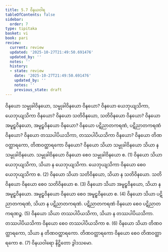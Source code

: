```yaml
---
title: 5.7 ဝိနယဝါရ
tableOfContents: false
sidebar:
  order: 7
type: tipitaka
basket: vi
book: pari
review:
  current: review
  updated: '2025-10-27T21:49:50.691476'
  updated_by: ''
  notes: ''
  history:
  - state: review
    date: '2025-10-27T21:49:50.691476'
    updated_by: ''
    notes: ''
    previous_state: draft
---
```



<ReviewStatus review={frontmatter.review} showDetails={true} />

<HypothesisAnnotation frontmatter={frontmatter} />

<DynamicBreadcrumb />

<Division number="302" book="pari" e="ch" v="5" p="190">

<Paragraph number="1288" book="pari">
ဝိနယော သမ္မုခါဝိနယော, သမ္မုခါဝိနယော ဝိနယော? ဝိနယော ယေဘုယျသိကာ, ယေဘုယျသိကာ ဝိနယော? ဝိနယော သတိဝိနယော, သတိဝိနယော ဝိနယော? ဝိနယော အမူဠှဝိနယော, အမူဠှဝိနယော ဝိနယော? ဝိနယော ပဋိညာတကရဏံ, ပဋိညာတကရဏံ ဝိနယော? ဝိနယော တဿပါပိယသိကာ, တဿပါပိယသိကာ ဝိနယော? ဝိနယော တိဏဝတ္ထာရကော, တိဏဝတ္ထာရကော ဝိနယော?
</Paragraph>

<Paragraph number="1289" book="pari">
ဝိနယော သိယာ သမ္မုခါဝိနယော သိယာ န သမ္မုခါဝိနယော. သမ္မုခါဝိနယော ဝိနယော စေဝ သမ္မုခါဝိနယော စ. (1)
</Paragraph>

<Paragraph number="1290" book="pari">
ဝိနယော သိယာ ယေဘုယျသိကာ, သိယာ န ယေဘုယျသိကာ. ယေဘုယျသိကာ ဝိနယော စေဝ ယေဘုယျသိကာ စ. (2)
</Paragraph>

<Paragraph number="1291" book="pari">
ဝိနယော သိယာ သတိဝိနယော, သိယာ န သတိဝိနယော. သတိဝိနယော ဝိနယော စေဝ သတိဝိနယော စ. (3)
</Paragraph>

<Paragraph number="1292" book="pari">
ဝိနယော သိယာ အမူဠှဝိနယော, သိယာ န အမူဠှဝိနယော. အမူဠှဝိနယော ဝိနယော စေဝ အမူဠှဝိနယော စ. (4)
</Paragraph>

<Paragraph number="1293" book="pari">
ဝိနယော သိယာ ပဋိညာတကရဏံ, သိယာ န ပဋိညာတကရဏံ. ပဋိညာတကရဏံ ဝိနယော စေဝ ပဋိညာတကရဏဉ္စ. (5)
</Paragraph>

<Paragraph number="1294" book="pari">
ဝိနယော သိယာ တဿပါပိယသိကာ, သိယာ န တဿပါပိယသိကာ. တဿပါပိယသိကာ ဝိနယော စေဝ တဿပါပိယသိကာ စ. (6)
</Paragraph>

<Paragraph number="1295" book="pari">
ဝိနယော သိယာ တိဏဝတ္ထာရကော, သိယာ န တိဏဝတ္ထာရကော. တိဏဝတ္ထာရကော ဝိနယော စေဝ တိဏဝတ္ထာရကော စ. (7)

</Paragraph>
</Division>

<Paragraph number="1296" type="center" book="pari">
ဝိနယဝါရော နိဋ္ဌိတော ဒွါဒသမော.
</Paragraph>